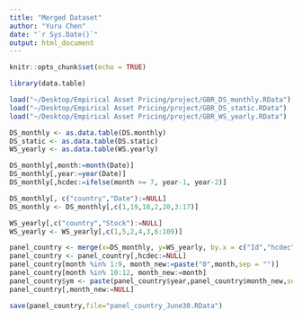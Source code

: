 ```yaml
---
title: "Merged Dataset"
author: "Yuru Chen"
date: "`r Sys.Date()`"
output: html_document
---
```


```r
knitr::opts_chunk$set(echo = TRUE)
```

```r
library(data.table)
```


```r
load("~/Desktop/Empirical Asset Pricing/project/GBR_DS_monthly.RData")
load("~/Desktop/Empirical Asset Pricing/project/GBR_DS_static.RData")
load("~/Desktop/Empirical Asset Pricing/project/GBR_WS_yearly.RData")

DS_monthly <- as.data.table(DS.monthly)
DS_static <- as.data.table(DS.static)
WS_yearly <- as.data.table(WS.yearly)
```

```r
DS_monthly[,month:=month(Date)]
DS_monthly[,year:=year(Date)]
DS_monthly[,hcdec:=ifelse(month >= 7, year-1, year-2)]

DS_monthly[, c("country","Date"):=NULL]
DS_monthly <- DS_monthly[,c(1,19,18,2,20,3:17)]
```


```r
WS_yearly[,c("country","Stock"):=NULL]
WS_yearly <- WS_yearly[,c(1,5,2,4,3,6:109)]
```


```r
panel_country <- merge(x=DS_monthly, y=WS_yearly, by.x = c("Id","hcdec"), by.y = c("Id","Year"), all= 1)
panel_country <- panel_country[,hcdec:=NULL]
panel_country[month %in% 1:9, month_new:=paste("0",month,sep = "")] 
panel_country[month %in% 10:12, month_new:=month] 
panel_country$ym <- paste(panel_country$year,panel_country$month_new,sep = ".")
panel_country[,month_new:=NULL]
```




```r
save(panel_country,file="panel_country_June30.RData")
```



